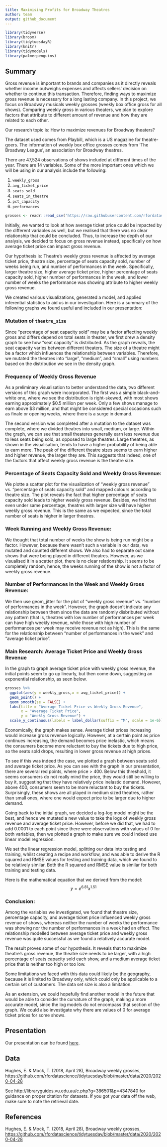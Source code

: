 ```yaml
---
title: Maximising Profits for Broadway Theatres
author: team
output: github_document
---
```


```r
library(tidyverse)
library(broom)
library(tidytuesdayR)
library(knitr)
library(tidymodels)
library(palmerpenguins)
```

## Summary

Gross revenue is important to brands and companies as it directly reveals whether income outweighs expenses and affects sellers’ decision on whether to continue this transaction. Therefore, finding ways to maximize gross revenue is necessary for a long lasting company. In this project, we focus on Broadway musicals weekly grosses (weekly box office gross for all shows). Comparing weekly gross in various theaters, we plan to explore factors that attribute to different amount of revenue and how they are related to each other.

Our research topic is: How to maximize revenues for Broadway theaters? 

The dataset used comes from Playbill, which is a US magazine for theatre-goers. The information of weekly box office grosses comes from 'The Broadway League', an association for Broadway theatres. 

There are 47,524 observations of shows included at different times of the year. 
There are 14 variables. Some of the more important ones which we will be using in our analysis include the following:

1. `weekly_gross`
2. `avg_ticket_price`
3. `seats_sold`
4. `seats_in_theatre`
5. `pct_capacity`
6. `performances`

```r
grosses <- readr::read_csv('https://raw.githubusercontent.com/rfordatascience/tidytuesday/master/data/2020/2020-04-28/grosses.csv', guess_max = 40000)
```

Initially, we wanted to look at how average ticket price could be impacted by the different variables as well, but we realised that there was no clear relationship that could be concluded. Thus, to increase the depth of our analysis, we decided to focus on gross revenue instead, specifically on how average ticket price can impact gross revenue. 

Our hypothesis is:
Theatre's weekly gross revenue is affected by average ticket price, theatre size, percentage of seats capacity sold, number of weeks being run, and number of performances in the week. Specifically, larger theatre size, higher average ticket price, higher percentage of seats capacity sold, higher number of performances in the week, and lower number of weeks the performance was showing attribute to higher weekly gross revenue.

We created various visualizations, generated a model, and applied inferential statistics to aid us in our investigation. Here is a summary of the following graphs we found useful and included in our presentation:

### Mutation of `theatre_size`
Since “percentage of seat capacity sold” may be a factor affecting weekly gross and differs depend on total seats in theater, we first drew a density graph to see how “seat capacity” is distributed. As the graph reveals, the seat capacity varies between different theaters. The size of a theatre might be a factor which influences the relationship between variables. Therefore, we mutated the theatres into “large”, “medium”, and “small” using numbers based on the distribution we see in the density graph. 

### Frequency of Weekly Gross Revenue
As a preliminary visualisation to better understand the data, two different versions of this graph were incorporated. The first was a simple black-and-white one, where we see the distribution is right-skewed, with most shows earning approximately $0.5 million per week. Only a few shows manage to earn above $3 million, and that might be considered special occasions such as finale or opening weeks, where there is a surge in demand. 

The second version was completed after a mutation to the dataset was complete, where we divided theatres into small, medium, or large. Within the graph, we can see that small theateres generally earn less revenue due to less seats being sold, as opposed to large theatres. Large theatres, as shown in the visualisation, tends to have a higher probability of being able to earn more. The peak of the different theatre sizes seems to earn higher and higher revenue, the larger they are. This suggests that indeed, one of the factors that affect weekly gross revenue is the theatre size. 

### Percentage of Seats Capacity Sold and Weekly Gross Revenue:
We plotte a scatter plot for the visualization of “weekly gross revenue" vs. “percentage of seats capacity sold” and mapped colours according to theatre size. The plot reveals the fact that higher percentage of seats capacity sold leads to higher weekly gross revenue. Besides, we find that even under same percentage, theatres with larger size will have higher weekly gross revenue. This is the same as we expected, since the total number of seats is higher in larger theatres.

### Week Running and Weekly Gross Revenue:
We thought that total number of weeks the show is being run might be a factor. However, because there wasn't such a variable in our data, we mutated and counted different shows. We also had to separate out same shows that were being played in different theatres. However, as we visualised it in a scatter plot, there is no clear relationship. It seems to be completely random, hence, the weeks running of the show is not a factor of weekly gross revenue. 

### Number of Performances in the Week and Weekly Gross Revenue:
We then use geom_jitter for the plot of “weekly gross revenue” vs. “number of performances in the week”. However, the graph doesn’t indicate any relationship between them since the data are randomly disbributed without any pattern (that is, theatres with low number of performances per week can have high weekly revenue, while those with high number of performances per week may receive revenue not as high). This is the same for the relationship between “number of performances in the week” and “average ticket price”.

### Main Research: Average Ticket Price and Weekly Gross Revenue
In the graph to graph average ticket price with weekly gross revenue, the initial points seem to go up linearly, but then come down, suggesting an exponential relationship, as seen below.

```r
grosses %>%
  ggplot(aes(y = weekly_gross,x = avg_ticket_price)) +
  geom_point() +
  geom_smooth(se = FALSE) +
  labs(title = "Average Ticket Price vs Weekly Gross Revenue",
       x = "Average Ticket Price",
       y = "Weekly Gross Revenue") +
  scale_y_continuous(labels = label_dollar(suffix = "M", scale = 1e-6))
```

Economically, the graph makes sense. Average ticket prices increasing would increase gross revenue logically. However, at a certain point as price continues increasing, the demand becomes price inelastic, which means the consumers become more reluctant to buy the tickets due to high price, so the seats sold drops, resulting in lower gross revenue at high prices. 

To see if this was indeed the case, we plotted a graph between seats sold and average ticket price. As you can see with the graph in our presentation, there are several red points, where price > 400. Below this threshold, it seems consumers do not really mind the price, they would still be willing to buy it, suggesting that they have relatively price inelastic demand. However, above 400, consumers seem to be more reluctant to buy the tickets. Surprisingly, these shows are all played in medium sized theatres, rather than small ones, where one would expect price to be larger due to higher demand. 

Going back to the initial graph, we decided a log-log model might be the best, and hence we mutated a new value to take the logs of weekly gross revenue and average ticket price. However, before we did that, we had to add 0.0001 to each point since there were observations with values of 0 for both variables, then we plotted a graph to make sure we could indeed use linear model regression. 

We set the linear regression model, splitting our data into testing and training, whilst creating a recipe and workflow, and was able to derive the R squared and RMSE values for testing and training data, which we found to be relatively similar. Both the R squared and RMSE value is similar for both training and testing data.

Here is the mathematical equation that we derived from the model: $$y=e^{6.81}x^{1.51}$$

### Conclusion:
Among the variables we investigated, we found that theatre size, percentage capacity, and average ticket price influenced weekly gross revenue of shows, whereas neither the number of weeks the performance was showing nor the number of performances in a week had an effect. The relationship modelled between average ticket price and weekly gross revenue was quite successful as we found a relatively accurate model. 

The result proves some of our hypothesis. It reveals that to maximize theatre's gross revenue, the theatre size needs to be larger, with a high percentage of seats capacity sold each show, and a medium average ticket price that is neither too high or too low.

Some limitations we faced with this data could likely be the geography, because it is limited to Broadway only, which could only be applicable to a certain set of customers. The data set size is also a limitation. 

As an extension, we could hopefully find another model in the future that would be able to consider the curvature of the graph, making a more accurate model, since the log models do not encompass that section of the graph. We could also investigate why there are values of 0 for average ticket prices for some shows. 

## Presentation

Our presentation can be found [here](presentation/presentation.html).

## Data 
Hughes, E. & Mock, T. (2018, April 28), Broadway weekly grosses, <https://github.com/rfordatascience/tidytuesday/blob/master/data/2020/2020-04-28>

See http://libraryguides.vu.edu.au/c.php?g=386501&p=4347840 for guidance on proper citation for datasets. 
If you got your data off the web, make sure to note the retrieval date.

## References
Hughes, E. & Mock, T. (2018, April 28), Broadway weekly grosses, <https://github.com/rfordatascience/tidytuesday/blob/master/data/2020/2020-04-28>
